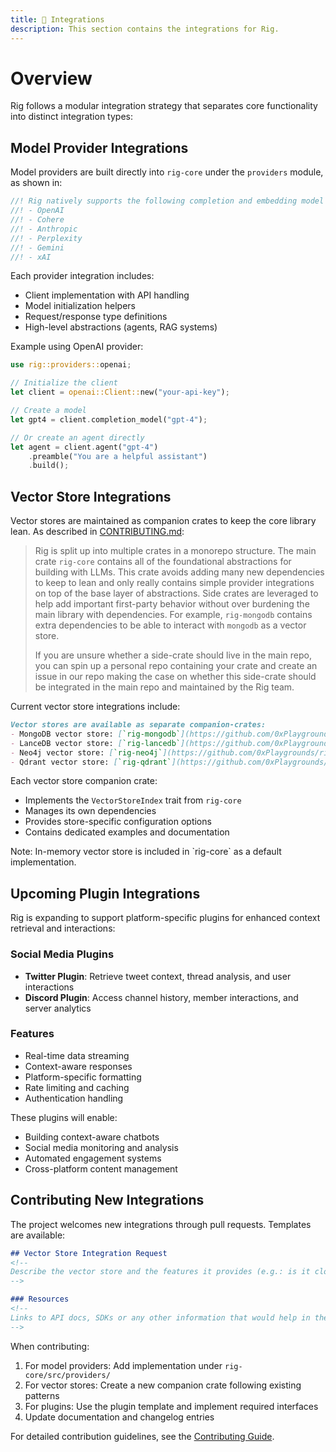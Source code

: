```yaml
---
title: 🔌 Integrations
description: This section contains the integrations for Rig.
---
```


# Overview

Rig follows a modular integration strategy that separates core functionality into distinct integration types:

## Model Provider Integrations

Model providers are built directly into `rig-core` under the `providers` module, as shown in:


```rust filename="rig-core/src/lib.rs:61-66"
//! Rig natively supports the following completion and embedding model provider integrations:
//! - OpenAI
//! - Cohere
//! - Anthropic
//! - Perplexity
//! - Gemini
//! - xAI
```


Each provider integration includes:
- Client implementation with API handling
- Model initialization helpers
- Request/response type definitions
- High-level abstractions (agents, RAG systems)

Example using OpenAI provider:

```rust
use rig::providers::openai;

// Initialize the client
let client = openai::Client::new("your-api-key");

// Create a model
let gpt4 = client.completion_model("gpt-4");

// Or create an agent directly
let agent = client.agent("gpt-4")
    .preamble("You are a helpful assistant")
    .build();
```

## Vector Store Integrations 

Vector stores are maintained as companion crates to keep the core library lean. As described in [CONTRIBUTING.md](https://github.com/0xPlaygrounds/rig/blob/main/CONTRIBUTING.md):


> Rig is split up into multiple crates in a monorepo structure. The main crate `rig-core` contains all of the foundational abstractions for building with LLMs. This crate avoids adding many new dependencies to keep to lean and only really contains simple provider integrations on top of the base layer of abstractions. Side crates are leveraged to help add important first-party behavior without over burdening the main library with dependencies. For example, `rig-mongodb` contains extra dependencies to be able to interact with `mongodb` as a vector store.
>
> If you are unsure whether a side-crate should live in the main repo, you can spin up a personal repo containing your crate and create an issue in our repo making the case on whether this side-crate should be integrated in the main repo and maintained by the Rig team.


Current vector store integrations include:

```markdown filename="CONTRIBUTING.md:91-95"
Vector stores are available as separate companion-crates:
- MongoDB vector store: [`rig-mongodb`](https://github.com/0xPlaygrounds/rig/tree/main/rig-mongodb)
- LanceDB vector store: [`rig-lancedb`](https://github.com/0xPlaygrounds/rig/tree/main/rig-lancedb)
- Neo4j vector store: [`rig-neo4j`](https://github.com/0xPlaygrounds/rig/tree/main/rig-neo4j)
- Qdrant vector store: [`rig-qdrant`](https://github.com/0xPlaygrounds/rig/tree/main/rig-qdrant)
```

Each vector store companion crate:
- Implements the `VectorStoreIndex` trait from `rig-core`
- Manages its own dependencies
- Provides store-specific configuration options
- Contains dedicated examples and documentation

 
<Callout type="info" emoji="ℹ️">
  Note: In-memory vector store is included in `rig-core` as a default implementation.
</Callout>

## Upcoming Plugin Integrations

Rig is expanding to support platform-specific plugins for enhanced context retrieval and interactions:

### Social Media Plugins
- **Twitter Plugin**: Retrieve tweet context, thread analysis, and user interactions
- **Discord Plugin**: Access channel history, member interactions, and server analytics

### Features
- Real-time data streaming
- Context-aware responses
- Platform-specific formatting
- Rate limiting and caching
- Authentication handling

These plugins will enable:
- Building context-aware chatbots
- Social media monitoring and analysis
- Automated engagement systems
- Cross-platform content management

## Contributing New Integrations

The project welcomes new integrations through pull requests. Templates are available:


```10:18:.github/ISSUE_TEMPLATE/vector-store-integration-request.md
## Vector Store Integration Request
<!--
Describe the vector store and the features it provides (e.g.: is it cloud only? a plugin to an existing database? document-based or relational? etc.)
-->

### Resources
<!--
Links to API docs, SDKs or any other information that would help in the integration of the new vector store.
-->
```


When contributing:
1. For model providers: Add implementation under `rig-core/src/providers/`
2. For vector stores: Create a new companion crate following existing patterns
3. For plugins: Use the plugin template and implement required interfaces
4. Update documentation and changelog entries

For detailed contribution guidelines, see the [Contributing Guide](CONTRIBUTING.md).
